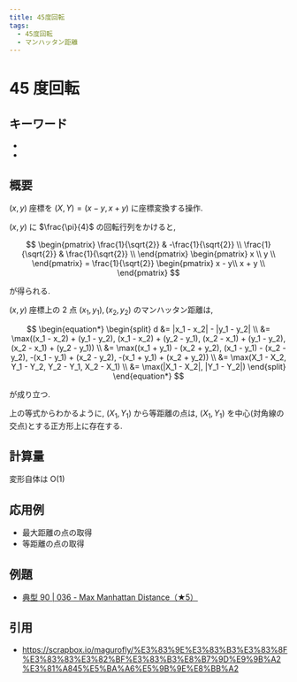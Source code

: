 ```yaml
---
title: 45度回転
tags:
  - 45度回転
  - マンハッタン距離
---
```


# 45 度回転

## キーワード


- <Tag tag="45度回転" />
- <Tag tag="マンハッタン距離" />

## 概要

$(x, y)$ 座標を $(X, Y) = (x - y, x + y)$ に座標変換する操作.

$(x, y)$ に $\frac{\pi}{4}$ の回転行列をかけると,

$$
\begin{pmatrix}
\frac{1}{\sqrt{2}} & -\frac{1}{\sqrt{2}} \\
\frac{1}{\sqrt{2}} & \frac{1}{\sqrt{2}} \\
\end{pmatrix}
\begin{pmatrix}
x \\
y \\
\end{pmatrix}
= \frac{1}{\sqrt{2}}
\begin{pmatrix}
x - y\\
x + y \\
\end{pmatrix}
$$

が得られる.

$(x, y)$ 座標上の 2 点 $(x_1, y_1), (x_2, y_2)$ のマンハッタン距離は,

$$
\begin{equation*}
\begin{split}
d &= |x_1 - x_2| - |y_1 - y_2| \\
  &= \max((x_1 - x_2) + (y_1 - y_2), (x_1 - x_2) + (y_2 - y_1), (x_2 - x_1) + (y_1 - y_2), (x_2 - x_1) + (y_2 - y_1)) \\
  &= \max((x_1 + y_1) - (x_2 + y_2), (x_1 - y_1) - (x_2 - y_2), -(x_1 - y_1) + (x_2 - y_2), -(x_1 + y_1) + (x_2 + y_2)) \\
  &= \max(X_1 - X_2, Y_1 - Y_2, Y_2 - Y_1, X_2 - X_1) \\
  &= \max(|X_1 - X_2|, |Y_1 - Y_2|)
\end{split}
\end{equation*}
$$

が成り立つ.

上の等式からわかるように, $(X_1, Y_1)$ から等距離の点は, $(X_1, Y_1)$ を中心(対角線の交点)とする正方形上に存在する.

## 計算量

変形自体は $\mathrm{O}(1)$

## 応用例

- 最大距離の点の取得
- 等距離の点の取得

## 例題

- [典型 90 | 036 - Max Manhattan Distance（★5）](https://atcoder.jp/contests/typical90/tasks/typical90_aj)

## 引用

- https://scrapbox.io/magurofly/%E3%83%9E%E3%83%B3%E3%83%8F%E3%83%83%E3%82%BF%E3%83%B3%E8%B7%9D%E9%9B%A2%E3%81%A845%E5%BA%A6%E5%9B%9E%E8%BB%A2
